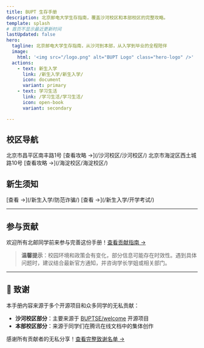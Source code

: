 ```yaml
---
title: BUPT 生存手册
description: 北京邮电大学生存指南，覆盖沙河校区和本部校区的完整攻略。
template: splash
# 首页不显示最近更新时间
lastUpdated: false
hero:
  tagline: 北京邮电大学生存指南，从沙河到本部，从入学到毕业的全程陪伴
  image:
    html: '<img src="/logo.png" alt="BUPT Logo" class="hero-logo" />'
  actions:
    - text: 新生入学
      link: /新生入学/新生入学/
      icon: document
      variant: primary
    - text: 学习生活
      link: /学习生活/学习生活/
      icon: open-book
      variant: secondary

---
```



## 校区导航

<CardGrid>
	<Card title="沙河校区">
    北京市昌平区南丰路1号
		[查看攻略 →](/沙河校区/沙河校区/)
	</Card>
	<Card title="海淀校区">
    北京市海淀区西土城路10号
		[查看攻略 →](/海淀校区/海淀校区/)
	</Card>
</CardGrid>

## 新生须知

<CardGrid>
  <Card title="防范诈骗">
    [查看 →](/新生入学/防范诈骗/)
  </Card>
  <Card title="开学考试">
    [查看 →](/新生入学/开学考试/)
  </Card>
</CardGrid>

---

## 参与贡献
欢迎所有北邮同学前来参与完善这份手册！[查看贡献指南 →](/contributing/)

> **温馨提示**：校园环境和政策会有变化，部分信息可能存在时效性。遇到具体问题时，建议结合最新官方通知，并咨询学长学姐或相关部门。

-----

## 🙏 致谢

本手册内容来源于多个开源项目和众多同学的无私贡献：
- **沙河校区部分**：主要来源于 [BUPTSE/welcome](https://github.com/BUPTSE/welcome) 开源项目
- **本部校区部分**：来源于同学们在腾讯在线文档中的集体创作

感谢所有贡献者的无私分享！[查看完整致谢名单 →](/acknowledgments/)
